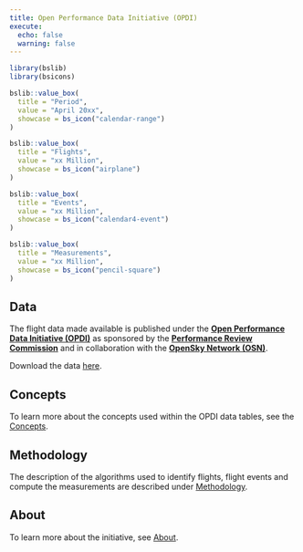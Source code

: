 ```yaml
---
title: Open Performance Data Initiative (OPDI)
execute:
  echo: false
  warning: false
---
```


```r
library(bslib)
library(bsicons)
```

::: {layout-ncol=4}
```r
bslib::value_box(
  title = "Period",
  value = "April 20xx",
  showcase = bs_icon("calendar-range")
)
```

```r
bslib::value_box(
  title = "Flights",
  value = "xx Million",
  showcase = bs_icon("airplane")
)
```

```r
bslib::value_box(
  title = "Events",
  value = "xx Million",
  showcase = bs_icon("calendar4-event")
)
```

```r
bslib::value_box(
  title = "Measurements",
  value = "xx Million",
  showcase = bs_icon("pencil-square")
)
```
:::

## Data

The flight data made available is published under the **[Open Performance Data Initiative (OPDI)](https://www.opdi.aero/)** as sponsored by
the **[Performance Review Commission](https://ansperformance.eu/about/prc/)** and in collaboration with the **[OpenSky Network (OSN)](https://opensky-network.org/)**. 

Download the data [here](https://opdi.aero/data).

## Concepts

To learn more about the concepts used within the OPDI data tables, see the [Concepts](https://opdi.aero/concepts).

## Methodology
The description of the algorithms used to identify flights, flight events and compute the measurements are described under [Methodology](https://opdi.aero/concepts).

## About

To learn more about the initiative, see [About](https://opdi.aero/concepts).
